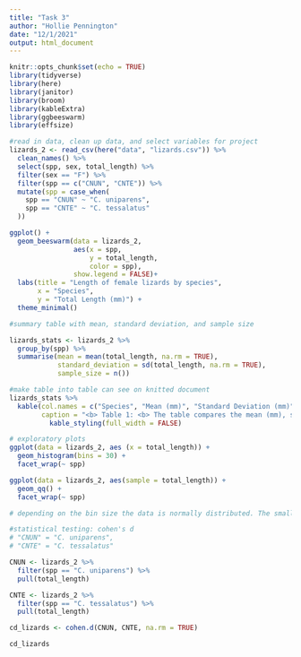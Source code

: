 ```yaml
---
title: "Task 3"
author: "Hollie Pennington"
date: "12/1/2021"
output: html_document
---
```


```r
knitr::opts_chunk$set(echo = TRUE)
library(tidyverse)
library(here)
library(janitor)
library(broom)
library(kableExtra)
library(ggbeeswarm)
library(effsize)
```

```r
#read in data, clean up data, and select variables for project
lizards_2 <- read_csv(here("data", "lizards.csv")) %>% 
  clean_names() %>% 
  select(spp, sex, total_length) %>% 
  filter(sex == "F") %>% 
  filter(spp == c("CNUN", "CNTE")) %>% 
  mutate(spp = case_when(
    spp == "CNUN" ~ "C. uniparens", 
    spp == "CNTE" ~ "C. tessalatus"
  ))
```

```r
ggplot() + 
  geom_beeswarm(data = lizards_2, 
                aes(x = spp, 
                    y = total_length, 
                    color = spp), 
                show.legend = FALSE)+ 
  labs(title = "Length of female lizards by species", 
       x = "Species", 
       y = "Total Length (mm)") + 
  theme_minimal()
```

```r
#summary table with mean, standard deviation, and sample size 

lizards_stats <- lizards_2 %>% 
  group_by(spp) %>% 
  summarise(mean = mean(total_length, na.rm = TRUE),
            standard_deviation = sd(total_length, na.rm = TRUE),
            sample_size = n())
```

```r
#make table into table can see on knitted document 
lizards_stats %>%
  kable(col.names = c("Species", "Mean (mm)", "Standard Deviation (mm)", "Sample Size"), 
        caption = "<b> Table 1: <b> The table compares the mean (mm), standard deviation, and sample size between female lizard species.") %>% 
          kable_styling(full_width = FALSE)
```

```r
# exploratory plots 
ggplot(data = lizards_2, aes (x = total_length)) + 
  geom_histogram(bins = 30) + 
  facet_wrap(~ spp)

ggplot(data = lizards_2, aes(sample = total_length)) + 
  geom_qq() + 
  facet_wrap(~ spp)

# depending on the bin size the data is normally distributed. The smaller the bin size the more skewed to the left the C. tessaltus is. 
```

```r
#statistical testing: cohen's d 
# "CNUN" = "C. uniparens", 
# "CNTE" = "C. tessalatus"

CNUN <- lizards_2 %>% 
  filter(spp == "C. uniparens") %>% 
  pull(total_length)

CNTE <- lizards_2 %>% 
  filter(spp == "C. tessalatus") %>% 
  pull(total_length)

cd_lizards <- cohen.d(CNUN, CNTE, na.rm = TRUE)

cd_lizards
```
